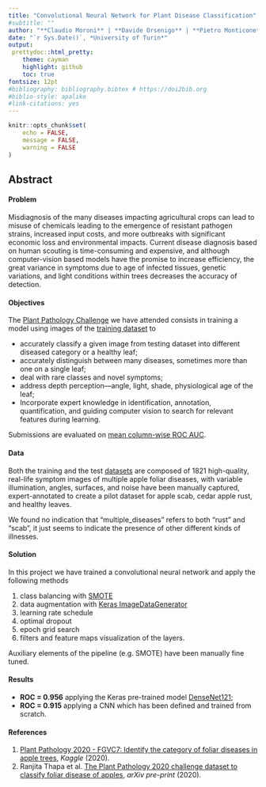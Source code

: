 ```yaml
---
title: "Convolutional Neural Network for Plant Disease Classification"
#subtitle: ""
author: "**Claudio Moroni** | **Davide Orsenigo** | **Pietro Monticone**"
date: "`r Sys.Date()`, *University of Turin*"
output:
 prettydoc::html_pretty:
    theme: cayman
    highlight: github
    toc: true
fontsize: 12pt
#bibliography: bibliography.bibtex # https://doi2bib.org
#biblio-style: apalike
#link-citations: yes
---
```


```r
knitr::opts_chunk$set(
	echo = FALSE,
	message = FALSE,
	warning = FALSE
)
```

## **Abstract**

#### Problem 
Misdiagnosis of the many diseases impacting agricultural crops can lead to misuse of chemicals leading to the emergence of resistant pathogen strains, increased input costs, and more outbreaks with significant economic loss and environmental impacts. Current disease diagnosis based on human scouting is time-consuming and expensive, and although computer-vision based models have the promise to increase efficiency, the great variance in symptoms due to age of infected tissues, genetic variations, and light conditions within trees decreases the accuracy of detection.

#### Objectives
The [Plant Pathology Challenge](https://www.kaggle.com/c/plant-pathology-2020-fgvc7/overview) we have attended consists in training a model using images of the [training dataset](https://arxiv.org/abs/2004.11958) to

* accurately classify a given image from testing dataset into different diseased category or a healthy leaf; 
* accurately distinguish between many diseases, sometimes more than one on a single leaf;
* deal with rare classes and novel symptoms;
* address depth perception—angle, light, shade, physiological age of the leaf; 
* Incorporate expert knowledge in identification, annotation, quantification, and guiding computer vision to search for relevant features during learning.

Submissions are evaluated on [mean column-wise ROC AUC](https://www.kaggle.com/c/plant-pathology-2020-fgvc7/overview/evaluation).

#### Data 

Both the training and the test [datasets](https://www.kaggle.com/c/plant-pathology-2020-fgvc7/data) are composed of 1821 high-quality, real-life symptom images of multiple apple foliar diseases, with variable illumination, angles, surfaces, and noise have been manually captured, expert-annotated to create a pilot dataset for apple scab, cedar apple rust, and healthy leaves. 

We found no indication that "multiple_diseases" refers to both "rust" and "scab", it just seems to indicate the presence of other different kinds of illnesses.


#### Solution 
In this project we have trained a convolutional neural network and apply the following methods

1. class balancing with [SMOTE](https://imbalanced-learn.readthedocs.io/en/stable/generated/imblearn.over_sampling.SMOTE.html)
1. data augmentation with [Keras ImageDataGenerator](https://keras.io/api/preprocessing/image/)
1. learning rate schedule
1. optimal dropout
1. epoch grid search
1. filters and feature maps visualization of the layers.

Auxiliary elements of the pipeline (e.g. SMOTE) have been manually fine tuned.

#### Results 

* **ROC = 0.956** applying the Keras pre-trained model [DenseNet121](https://keras.io/api/applications/densenet/#densenet121-function);
* **ROC = 0.915** applying a CNN which has been defined and trained from scratch. 


#### References 

1. [Plant Pathology 2020 - FGVC7: Identify the category of foliar diseases in apple trees](https://www.kaggle.com/c/plant-pathology-2020-fgvc7), *Kaggle* (2020). 
1. Ranjita Thapa et al. [The Plant Pathology 2020 challenge dataset to classify foliar disease of apples](https://arxiv.org/abs/2004.11958), *arXiv pre-print* (2020). 